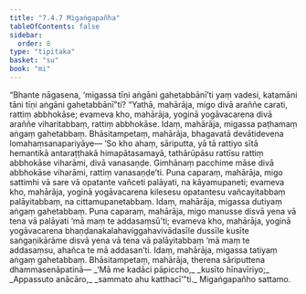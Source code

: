 ```yaml
---
title: "7.4.7 Migaṅgapañha"
tableOfContents: false
sidebar:
  order: 8
type: "tipitaka"
basket: "su"
book: "mi"
---
```



<DynamicBreadcrumb />

<Division number="261" book="mi">

<Paragraph number="1859" book="mi">
“Bhante nāgasena, ‘migassa tīṇi aṅgāni gahetabbānī’ti yaṃ vadesi, katamāni tāni tīṇi aṅgāni gahetabbānī”ti? “Yathā, mahārāja, migo divā araññe carati, rattiṃ abbhokāse; evameva kho, mahārāja, yoginā yogāvacarena divā araññe viharitabbaṃ, rattiṃ abbhokāse. Idaṃ, mahārāja, migassa paṭhamaṃ aṅgaṃ gahetabbaṃ.
</Paragraph>

<Paragraph number="1860" book="mi">
Bhāsitampetaṃ, mahārāja, bhagavatā devātidevena lomahaṃsanapariyāye—
</Paragraph>

<Paragraph number="1861" book="mi">
‘So kho ahaṃ, sāriputta, yā tā rattiyo sītā hemantikā antaraṭṭhakā himapātasamayā, tathārūpāsu rattīsu rattiṃ abbhokāse viharāmi, divā vanasaṇḍe. Gimhānaṃ pacchime māse divā abbhokāse viharāmi, rattiṃ vanasaṇḍe’ti.
</Paragraph>

<Paragraph number="1862" book="mi">
Puna caparaṃ, mahārāja, migo sattimhi vā sare vā opatante vañceti palāyati, na kāyamupaneti; evameva kho, mahārāja, yoginā yogāvacarena kilesesu opatantesu vañcayitabbaṃ palāyitabbaṃ, na cittamupanetabbaṃ. Idaṃ, mahārāja, migassa dutiyaṃ aṅgaṃ gahetabbaṃ.
</Paragraph>

<Paragraph number="1863" book="mi">
Puna caparaṃ, mahārāja, migo manusse disvā yena vā tena vā palāyati ‘mā maṃ te addasaṃsū’ti; evameva kho, mahārāja, yoginā yogāvacarena bhaṇḍanakalahaviggahavivādasīle dussīle kusīte saṅgaṇikārāme disvā yena vā tena vā palāyitabbaṃ ‘mā maṃ te addasaṃsu, ahañca te mā addasan’ti. Idaṃ, mahārāja, migassa tatiyaṃ aṅgaṃ gahetabbaṃ. Bhāsitampetaṃ, mahārāja, therena sāriputtena dhammasenāpatinā—
</Paragraph>

<Paragraph number="1864" type="verses" book="mi">
_‘Mā me kadāci pāpiccho,_  
_kusīto hīnavīriyo;_  
_Appassuto anācāro,_  
_sammato ahu katthacī’”ti._  


</Paragraph>
</Division>

<Paragraph number="1865" type="center" book="mi">
Migaṅgapañho sattamo.
</Paragraph>